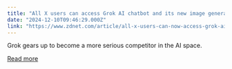 ```yaml
---
title: "All X users can access Grok AI chatbot and its new image generator now - for free"
date: "2024-12-10T09:46:29.000Z"
link: "https://www.zdnet.com/article/all-x-users-can-now-access-grok-ai-chatbot-and-its-new-image-generator-for-free/"
---
```


Grok gears up to become a more serious competitor in the AI space.

[Read more](https://www.zdnet.com/article/all-x-users-can-now-access-grok-ai-chatbot-and-its-new-image-generator-for-free/)
